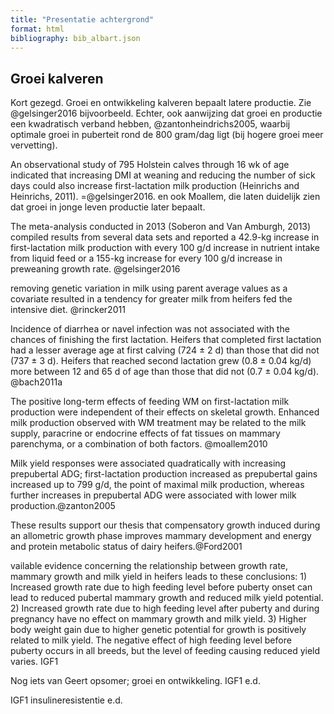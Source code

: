 ```yaml
---
title: "Presentatie achtergrond"
format: html
bibliography: bib_albart.json
---
```


## Groei kalveren

Kort gezegd. Groei en ontwikkeling kalveren bepaalt latere productie. Zie @gelsinger2016 bijvoorbeeld. Echter, ook aanwijzing dat groei en productie een kwadratisch verband hebben, @zantonheindrichs2005, waarbij optimale groei in puberteit rond de 800 gram/dag ligt (bij hogere groei meer vervetting).

An observational study of 795 Holstein calves through 16 wk of age indicated that increasing DMI at weaning and reducing the number of sick days could also increase first-lactation milk production (Heinrichs and Heinrichs, 2011). =@gelsinger2016. en ook Moallem, die laten duidelijk zien dat groei in jonge leven productie later bepaalt.

The meta-analysis conducted in 2013 (Soberon and Van Amburgh, 2013) compiled results from several data sets and reported a 42.9-kg increase in first-lactation milk production with every 100 g/d increase in nutrient intake from liquid feed or a 155-kg increase for every 100 g/d increase in preweaning growth rate. @gelsinger2016

removing genetic variation in milk using parent average values as a covariate resulted in a tendency for greater milk from heifers fed the intensive diet. @rincker2011

Incidence of diarrhea or navel infection was not associated with the chances of finishing the first lactation. Heifers that completed first lactation had a lesser average age at first calving (724 ± 2 d) than those that did not (737 ± 3 d). Heifers that reached second lactation grew (0.8 ± 0.04 kg/d) more between 12 and 65 d of age than those that did not (0.7 ± 0.04 kg/d). @bach2011a

The positive long-term effects of feeding WM on first-lactation milk production were independent of their effects on skeletal growth. Enhanced milk production observed with WM treatment may be related to the milk supply, paracrine or endocrine effects of fat tissues on mammary parenchyma, or a combination of both factors. @moallem2010

Milk yield responses were associated quadratically with increasing prepubertal ADG; first-lactation production increased as prepubertal gains increased up to 799 g/d, the point of maximal milk production, whereas further increases in prepubertal ADG were associated with lower milk production.@zanton2005

These results support our thesis that compensatory growth induced during an allometric growth phase improves mammary development and energy and protein metabolic status of dairy heifers.@Ford2001

vailable evidence concerning the relationship between growth rate, mammary growth and milk yield in heifers leads to these conclusions: 1) Increased growth rate due to high feeding level before puberty onset can lead to reduced pubertal mammary growth and reduced milk yield potential. 2) Increased growth rate due to high feeding level after puberty and during pregnancy have no effect on mammary growth and milk yield. 3) Higher body weight gain due to higher genetic potential for growth is positively related to milk yield. The negative effect of high feeding level before puberty occurs in all breeds, but the level of feeding causing reduced yield varies. IGF1

Nog iets van Geert opsomer; groei en ontwikkeling. IGF1 e.d. 

IGF1 insulineresistentie e.d.
